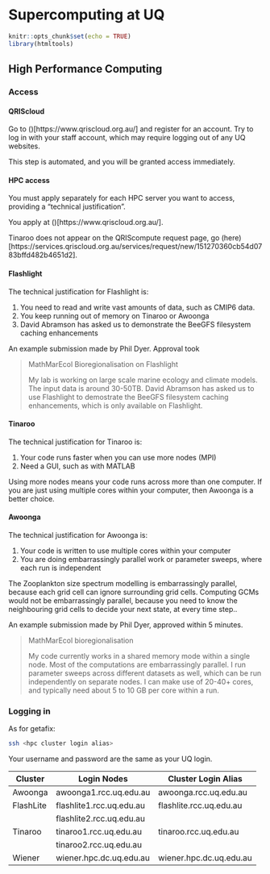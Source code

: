 # Supercomputing at UQ

```r
knitr::opts_chunk$set(echo = TRUE)
library(htmltools)
```

## High Performance Computing

### Access ###

#### QRIScloud ####

Go to ()[https://www.qriscloud.org.au/] and register for an account. Try to log in with your staff account, which may require logging out of any UQ websites.

This step is automated, and you will be granted access immediately.

#### HPC access ####

You must apply separately for each HPC server you want to access, providing a "technical justification".

You apply at ()[https://www.qriscloud.org.au/].

Tinaroo does not appear on the QRIScompute request page, go (here)[https://services.qriscloud.org.au/services/request/new/151270360cb54d0783bffd482b4651d2].


#### Flashlight ####

The technical justification for Flashlight is:

1. You need to read and write vast amounts of data, such as CMIP6 data.
2. You keep running out of memory on Tinaroo or Awoonga
3. David Abramson has asked us to demonstrate the BeeGFS filesystem caching enhancements

An example submission made by Phil Dyer. Approval took

> MathMarEcol Bioregionalisation on Flashlight
>
> My lab is working on large scale marine ecology and climate models. The input data is around 30-50TB. David Abramson has asked us to use Flashlight to demostrate the BeeGFS filesystem caching enhancements, which is only available on Flashlight.

#### Tinaroo ####

The technical justification for Tinaroo is:

1. Your code runs faster when you can use more nodes (MPI)
2. Need a GUI, such as with MATLAB

Using more nodes means your code runs across more than one computer. If you are just using multiple cores within your computer, then Awoonga is a better choice.

#### Awoonga ####

The technical justification for Awoonga is:

1. Your code is written to use multiple cores within your computer
2. You are doing embarrassingly parallel work or parameter sweeps, where each run is independent

The Zooplankton size spectrum modelling is embarrassingly parallel, because each grid cell can ignore surrounding grid cells. Computing GCMs would not be embarrassingly parallel, because you need to know the neighbouring grid cells to decide your next state, at every time step..

An example submission made by Phil Dyer, approved within 5 minutes.

> MathMarEcol bioregionalisation
> 
> My code currently works in a shared memory mode within a single node. Most of the computations are embarrassingly parallel. I run parameter sweeps across different datasets as well, which can be run independently on separate nodes. I can make use of 20-40+ cores, and typically need about 5 to 10 GB per core within a run.


### Logging in ###

As for getafix:

```sh
ssh <hpc cluster login alias>
```

Your username and password are the same as your UQ login.

| Cluster   | Login Nodes              | Cluster Login Alias     |
| ---       | ---                      | ---                     |
| Awoonga   | awoonga1.rcc.uq.edu.au   | awoonga.rcc.uq.edu.au   |
| FlashLite | flashlite1.rcc.uq.edu.au | flashlite.rcc.uq.edu.au |
|           | flashlite2.rcc.uq.edu.au |                         |
| Tinaroo   | tinaroo1.rcc.uq.edu.au   | tinaroo.rcc.uq.edu.au   |
|           | tinaroo2.rcc.uq.edu.au   |                         |
| Wiener    | wiener.hpc.dc.uq.edu.au  | wiener.hpc.dc.uq.edu.au |
